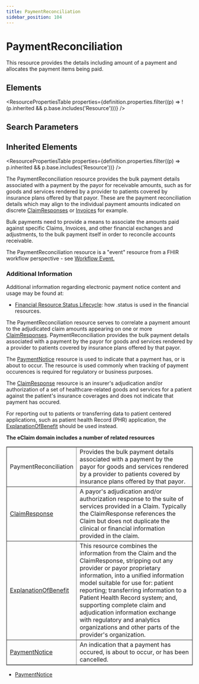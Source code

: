 ```yaml
---
title: PaymentReconciliation
sidebar_position: 104
---
```



# PaymentReconciliation

This resource provides the details including amount of a payment and allocates the payment items being paid.

<Tabs queryString="section">
  <TabItem value="schema" label="Schema" default>

## Elements

<ResourcePropertiesTable
  properties={definition.properties.filter((p) => !(p.inherited && p.base.includes('Resource')))}
/>

## Search Parameters

<SearchParamsTable searchParams={definition.searchParameters} />

## Inherited Elements

<ResourcePropertiesTable properties={definition.properties.filter((p) => p.inherited && p.base.includes('Resource'))} />

  </TabItem>
  <TabItem value="usage" label="Usage">
<div> <a name="scope"></a> <p> The <Link to="/docs/api/fhir/resources/paymentreconciliation">PaymentReconciliation</Link> resource provides the bulk payment details  associated with a payment by the payor for receivable amounts, such as for goods and services rendered by a provider to patients  covered by insurance plans offered by that payor. These are the payment reconciliation details which may align to the individual payment amounts indicated on discrete <a href="/docs/api/fhir/resources/claimresponse">ClaimResponses</a> or <a href="/docs/api/fhir/resources/invoice">Invoices</a> for example. </p> <p> Bulk payments need to provide a means to associate the amounts paid against specific <Link to="/docs/api/fhir/resources/claim">Claims</Link>, <Link to="/docs/api/fhir/resources/invoice">Invoices</Link>,  and other financial exchanges and adjustments, to the bulk payment itself in order to reconcile  accounts receivable. </p> <p>    </p> <p>The <Link to="/docs/api/fhir/resources/paymentreconciliation">PaymentReconciliation</Link> resource is a "event" resource from a FHIR workflow perspective - see <a href="https://www.hl7.org/fhir/workflow.html#event">Workflow Event.</a></p> <h3 class="self-link-parent"> Additional Information <a href="https://www.hl7.org/fhir/paymentreconciliation.html#13.9.1.1" title="link to here" class="self-link"></a></h3> <p> Additional information regarding electronic payment notice content and usage may be found at: </p> <ul> <li><a href="https://www.hl7.org/fhir/financial-module.html#resource-status">Financial Resource Status Lifecycle</a>: how .status is used in the financial resources.</li> </ul> </div>
  </TabItem>
  <TabItem value="relationships" label="Relationships">
<div> <p> The <Link to="/docs/api/fhir/resources/paymentreconciliation">PaymentReconciliation</Link> resource serves to correlate a payment amount to the adjudicated claim amounts appearing on one or more <a href="/docs/api/fhir/resources/claimresponse">ClaimResponses</a>. <Link to="/docs/api/fhir/resources/paymentreconciliation">PaymentReconciliation</Link> provides the bulk payment details  associated with a payment by the payor for goods and services rendered by a provider to patients  covered by insurance plans offered by that payor. </p> <p> The <a href="/docs/api/fhir/resources/paymentnotice">PaymentNotice</a> resource is used to indicate that a payment has, or is about to occur. The resource is used commonly when tracking of payment occurences is required for regulatory or business purposes.  </p> <p> The <a href="/docs/api/fhir/resources/claimresponse">ClaimResponse</a> resource is an insurer's adjudication and/or authorization of a set of healthcare-related goods and services for a patient against the patient's insurance coverages and does not indicate that payment has occured. </p> <p> For reporting out to patients or transferring data to patient centered applications, such as patient health Record (PHR) application, the <a href="/docs/api/fhir/resources/explanationofbenefit">ExplanationOfBenefit</a>  should be used instead. </p> <p> <b>The eClaim domain includes a number of related resources</b> </p> <table border="1" cellpadding="1" cellspacing="2" frame="box"> <tbody><tr> <td>PaymentReconciliation</td> <td>Provides the bulk payment details  associated with a payment by the payor for goods and services rendered by a provider to patients  covered by insurance plans offered by that payor.</td> </tr> <tr> <td><a href="/docs/api/fhir/resources/claimresponse">ClaimResponse</a></td> <td>A payor's adjudication and/or authorization response to the suite of services provided in a <Link to="/docs/api/fhir/resources/claim">Claim</Link>. Typically the <Link to="/docs/api/fhir/resources/claimresponse">ClaimResponse</Link> references the <Link to="/docs/api/fhir/resources/claim">Claim</Link> but does not duplicate the clinical or financial information provided in the claim.</td> </tr> <tr> <td><a href="/docs/api/fhir/resources/explanationofbenefit">ExplanationOfBenefit</a></td> <td>This resource combines the information from the <Link to="/docs/api/fhir/resources/claim">Claim</Link> and the <Link to="/docs/api/fhir/resources/claimresponse">ClaimResponse</Link>, stripping out any provider or payor proprietary information, into a unified information model  suitable for use for: patient reporting; transferring information to a <Link to="/docs/api/fhir/resources/patient">Patient</Link> Health Record system; and, supporting complete claim and adjudication information exchange  with regulatory and analytics organizations and other parts of the provider's organization. </td> </tr> <tr> <td><a href="/docs/api/fhir/resources/paymentnotice">PaymentNotice</a></td> <td>An indication that a payment has occured, is about to occur, or has been cancelled.</td> </tr> </tbody></table> </div>
  </TabItem>

  <TabItem value="referencedBy" label="Referenced By">
<ul><li><a href="/docs/api/fhir/resources/paymentnotice">PaymentNotice</a></li></ul>
  </TabItem>
</Tabs>
